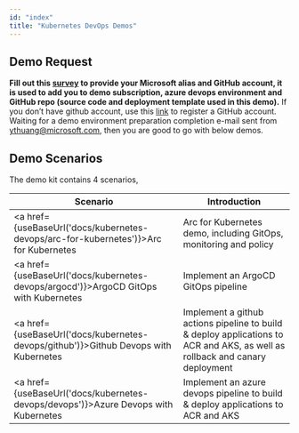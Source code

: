 ```yaml
---
id: "index"
title: "Kubernetes DevOps Demos"
---
```



## Demo Request
**Fill out this [survey](https://forms.office.com/Pages/DesignPage.aspx#FormId=v4j5cvGGr0GRqy180BHbR2TLimZclS5AtMUGZWZi-PZUNUlWOTE1VjQxQjJYUUlJNVdaQTBRQ1AxSi4u) to provide your Microsoft alias and GitHub account, it is used to add you to demo subscription, azure devops environment and GitHub repo (source code and deployment template used in this demo).** If you don’t have github account, use this [link](https://github.com/join?source=login/) to register a GitHub account.
Waiting for a demo environment preparation completion e-mail sent from ythuang@microsoft.com, then you are good to go with below demos.

## Demo Scenarios
The demo kit contains 4 scenarios, 

|Scenario|Introduction|
|--------------------|---------|
|<a href={useBaseUrl('docs/kubernetes-devops/arc-for-kubernetes')}>Arc for Kubernetes</a>|Arc for Kubernetes demo, including GitOps, monitoring and policy|
|<a href={useBaseUrl('docs/kubernetes-devops/argocd')}>ArgoCD GitOps with Kubernetes</a>|Implement an ArgoCD GitOps pipeline|
|<a href={useBaseUrl('docs/kubernetes-devops/github')}>Github Devops with Kubernetes</a>|Implement a github actions pipeline to build & deploy applications to ACR and AKS, as well as rollback and canary deployment|
|<a href={useBaseUrl('docs/kubernetes-devops/devops')}>Azure Devops with Kubernetes</a>|Implement an azure devops pipeline to build & deploy applications to ACR and AKS|